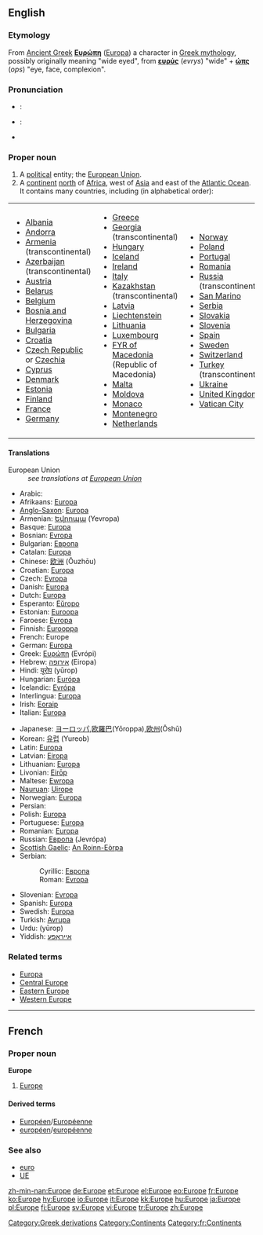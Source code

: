 {{see|europe|europé}}
{{wikipedia}}
==English==

===Etymology===
From [[Ancient Greek]] '''[[Ευρώπη]]''' ([[Europa]]) a character in [[Greek mythology]], possibly originally meaning "wide eyed", from '''[[ευρύς]]''' (''evrys'') "wide" + '''[[ώπς]]''' (''ops'') "eye, face, complexion".

===Pronunciation===
*{{italbrac|[[RP]]}}: {{IPA|/ˈjʊərəp/}}
*{{italbrac|US}}: {{IPA|/ˈjʊrəp/}}
*{{audio|en-us-Europe.ogg|Audio (US)}}

===Proper noun===
{{en-proper noun}}

# A [[political]] entity; the [[European Union]].
# A [[continent]] [[north]] of [[Africa]], west of [[Asia]] and east of the [[Atlantic Ocean]]. It contains many countries, including (in alphabetical order):

{| border="0" cellpadding="2"
|-----
|
*[[Albania]]
*[[Andorra]]
*[[Armenia]] (transcontinental)
*[[Azerbaijan]] (transcontinental)
*[[Austria]]
*[[Belarus]]
*[[Belgium]]
*[[Bosnia and Herzegovina]]
*[[Bulgaria]]
*[[Croatia]]
*[[Czech Republic]] or [[Czechia]]
*[[Cyprus]]
*[[Denmark]]
*[[Estonia]]
*[[Finland]]
*[[France]]
*[[Germany]]
| valign="top" |
*[[Greece]]
*[[Georgia]] (transcontinental)
*[[Hungary]]
*[[Iceland]]
*[[Ireland]]
*[[Italy]]
*[[Kazakhstan]] (transcontinental)
*[[Latvia]]
*[[Liechtenstein]]
*[[Lithuania]]
*[[Luxembourg]]
*[[Former Yugoslav Republic of Macedonia|FYR of Macedonia]] (Republic of Macedonia)
*[[Malta]]
*[[Moldova]]
*[[Monaco]]
*[[Montenegro]]
*[[Netherlands]]
| valign="top" |
*[[Norway]]
*[[Poland]]
*[[Portugal]]
*[[Romania]]
*[[Russia]] (transcontinental)
*[[San Marino]]
*[[Serbia]]
*[[Slovakia]]
*[[Slovenia]]
*[[Spain]]
*[[Sweden]]
*[[Switzerland]]
*[[Turkey]] (transcontinental)
*[[Ukraine]]
*[[United Kingdom]]
*[[Vatican City]]
|}

====Translations====
;European Union
: ''see translations at [[European Union]]''

{{trans-top|continent}}
*Arabic: {{ARchar|[[أوروبا]], [[أوربا]] (most common) or [[أوروبة]]}} {{f}}
*Afrikaans: [[Europa]]
*[[Anglo-Saxon]]: [[Europa]] {{m}}
*Armenian: [[Եվրոպա]] (Yevropa)
*Basque: [[Europa]]
*Bosnian: [[Evropa]] {{f}}
*Bulgarian: [[Европа]] {{f}}
*Catalan: [[Europa]] {{f}}
*Chinese: [[欧洲]] (Ōuzhōu)
*Croatian: [[Europa]] {{f}}
*Czech: [[Evropa]]
*Danish: [[Europa]]
*Dutch: [[Europa]] {{n}}
*Esperanto: [[Eŭropo]]
*Estonian: [[Euroopa]]
*Faroese: [[Evropa#Faroese|Evropa]] {{n}}
*Finnish: [[Eurooppa]]
*French: Europe {{f}}
*German: [[Europa]] {{n}}
*Greek: [[Ευρώπη]] (Evrópi) {{f}}
*Hebrew: [[אירופה]] (Eiropa) {{f}}
*Hindi: [[यूरोप]] (yūrop)
*Hungarian: [[Európa]]
*Icelandic: [[Evrópa]] {{f}}
*Interlingua: [[Europa]]
*Irish: [[Eoraip]]
*Italian: [[Europa]]
{{trans-mid}}
*Japanese: [[ヨーロッパ]],[[欧羅巴]](Yōroppa),[[欧州]](Ōshū)
*Korean: [[유럽]] (Yureob)
*Latin: [[Europa]]
*Latvian: [[Eiropa]] {{f}}
*Lithuanian: [[Europa]]
*Livonian: [[Eirōp]]
*Maltese: [[Ewropa]]
*[[Nauruan]]: [[Uirope]]
*Norwegian: [[Europa]]
*Persian: {{FAchar|[[اورپا]]}}
*Polish: [[Europa]] {{f}}
*Portuguese: [[Europa]]
*Romanian: [[Europa]]
*Russian: [[Европа]] (Jevrópa) {{f}}
*[[Scottish Gaelic]]: [[An Roinn-Eòrpa]] {{f}}
*Serbian:
*:Cyrillic: [[Европа]] {{f}}
*:Roman: [[Evropa]] {{f}}
*Slovenian: [[Evropa]] {{f}}
*Spanish: [[Europa]]
*Swedish: [[Europa]]
*Turkish: [[Avrupa]]
*Urdu: {{URchar|[[یورپ]]}} (yūrop)
*Yiddish: [[אייראָפּע]]
{{trans-bottom}}

===Related terms===
*[[Europa]]
*[[Central Europe]]
*[[Eastern Europe]]
*[[Western Europe]]

[[Category:Greek derivations]]
[[Category:Continents]]

----

==French==

===Proper noun===
'''Europe''' {{f}}

# [[#English|Europe]]

====Derived terms====
*[[Européen]]/[[Européenne]]
*[[européen]]/[[européenne]]

===See also===
*[[euro]]
*[[UE]]

[[Category:fr:Continents]]

[[zh-min-nan:Europe]]
[[de:Europe]]
[[et:Europe]]
[[el:Europe]]
[[eo:Europe]]
[[fr:Europe]]
[[ko:Europe]]
[[hy:Europe]]
[[io:Europe]]
[[it:Europe]]
[[kk:Europe]]
[[hu:Europe]]
[[ja:Europe]]
[[pl:Europe]]
[[fi:Europe]]
[[sv:Europe]]
[[vi:Europe]]
[[tr:Europe]]
[[zh:Europe]]